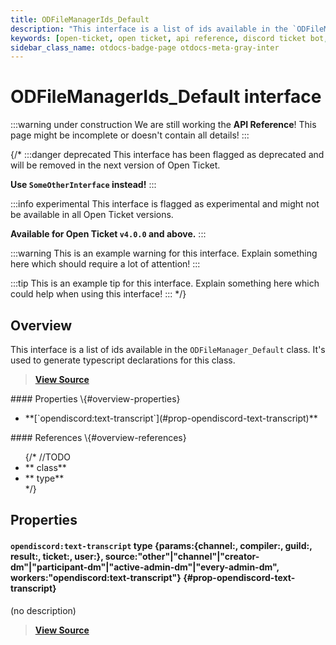 ```yaml
---
title: ODFileManagerIds_Default
description: "This interface is a list of ids available in the `ODFileManager_Default` class. It's used to generate typescript declarations for this class."
keywords: [open-ticket, open ticket, api reference, discord ticket bot, interface]
sidebar_class_name: otdocs-badge-page otdocs-meta-gray-inter
---
```

<head>
    <link rel="apple-touch-icon" href="/img/logo_vertical.png"/>
</head>

# ODFileManagerIds_Default <M color="gray">interface</M>

:::warning under construction
We are still working the **API Reference**! This page might be incomplete or doesn't contain all details!
:::

{/*
:::danger deprecated
This interface has been flagged as deprecated and will be removed in the next version of Open Ticket.

**Use `SomeOtherInterface` instead!**
:::

:::info experimental
This interface is flagged as experimental and might not be available in all Open Ticket versions.

**Available for Open Ticket `v4.0.0` and above.**
:::

:::warning
This is an example warning for this interface. Explain something here which should require a lot of attention!
:::

:::tip
This is an example tip for this interface. Explain something here which could help when using this interface!
:::
*/}

## Overview
This interface is a list of ids available in the `ODFileManager_Default` class.
It's used to generate typescript declarations for this class.

> [**View Source**](https://otgithub.dj-dj.be/tree/main/src/core/api/defaults/builder.ts#L172)

<FlexHorizontal>
<div style={{width:"50%"}} className="otdocs-flex-mobile-width">
    #### Properties \{#overview-properties}
    <ul>
        <li>**[`opendiscord:text-transcript`](#prop-opendiscord-text-transcript)**</li>
    </ul>
</div>
<div style={{width:"50%"}} className="otdocs-flex-mobile-width">
    #### References \{#overview-references}
    <ul>
        {/*
        //TODO
        <li>**<code><ApiUrl url="class:ODId" label="api.ODId"/></code> <M color="purple">class</M>**</li>
        <li>**<code><ApiUrl url="type:ODExampleType" label="api.ODExampleType"/></code> <M color="brown">type</M>**</li>
        */}
    </ul>
</div>
</FlexHorizontal>

## Properties
<Divider></Divider>
#### `opendiscord:text-transcript` <M color="brown">type</M> <ApiBlock>\{params:\{channel:<ApiUrl url="https://discord.js.org/docs/packages/discord.js/main/GuildTextBasedChannel:TypeAlias" label="discord.GuildTextBasedChannel"/>, compiler:<ApiUrl url="class:ODTranscriptCompiler" label="api.ODTranscriptCompiler"/>, guild:<ApiUrl url="https://discord.js.org/docs/packages/discord.js/main/Guild:Class" label="discord.Guild"/>, result:<ApiUrl url="interface:ODTranscriptCompilerCompileResult" label="api.ODTranscriptCompilerCompileResult"/>, ticket:<ApiUrl url="class:ODTicket" label="api.ODTicket"/>, user:<ApiUrl url="https://discord.js.org/docs/packages/discord.js/main/User:Class" label="discord.User"/>\}, source:"other"|"channel"|"creator-dm"|"participant-dm"|"active-admin-dm"|"every-admin-dm", workers:"opendiscord:text-transcript"\}</ApiBlock> \{#prop-opendiscord-text-transcript}
(no description)

> [**View Source**](https://otgithub.dj-dj.be/tree/main/src/core/api/defaults/builder.ts#L173)

<Divider></Divider>
